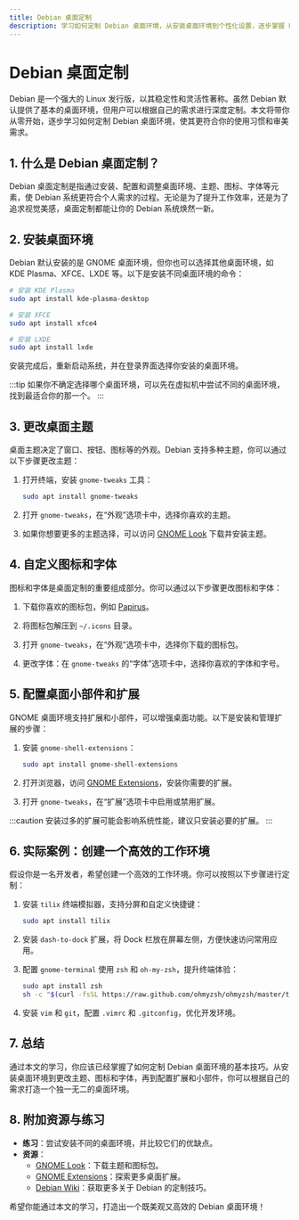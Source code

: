 ```yaml
---
title: Debian 桌面定制
description: 学习如何定制 Debian 桌面环境，从安装桌面环境到个性化设置，逐步掌握 Debian 桌面定制的技巧。
---
```


# Debian 桌面定制

Debian 是一个强大的 Linux 发行版，以其稳定性和灵活性著称。虽然 Debian 默认提供了基本的桌面环境，但用户可以根据自己的需求进行深度定制。本文将带你从零开始，逐步学习如何定制 Debian 桌面环境，使其更符合你的使用习惯和审美需求。

## 1. 什么是 Debian 桌面定制？

Debian 桌面定制是指通过安装、配置和调整桌面环境、主题、图标、字体等元素，使 Debian 系统更符合个人需求的过程。无论是为了提升工作效率，还是为了追求视觉美感，桌面定制都能让你的 Debian 系统焕然一新。

## 2. 安装桌面环境

Debian 默认安装的是 GNOME 桌面环境，但你也可以选择其他桌面环境，如 KDE Plasma、XFCE、LXDE 等。以下是安装不同桌面环境的命令：

```bash
# 安装 KDE Plasma
sudo apt install kde-plasma-desktop

# 安装 XFCE
sudo apt install xfce4

# 安装 LXDE
sudo apt install lxde
```

安装完成后，重新启动系统，并在登录界面选择你安装的桌面环境。

:::tip
如果你不确定选择哪个桌面环境，可以先在虚拟机中尝试不同的桌面环境，找到最适合你的那一个。
:::

## 3. 更改桌面主题

桌面主题决定了窗口、按钮、图标等的外观。Debian 支持多种主题，你可以通过以下步骤更改主题：

1. 打开终端，安装 `gnome-tweaks` 工具：

   ```bash
   sudo apt install gnome-tweaks
   ```

2. 打开 `gnome-tweaks`，在“外观”选项卡中，选择你喜欢的主题。

3. 如果你想要更多的主题选择，可以访问 [GNOME Look](https://www.gnome-look.org/) 下载并安装主题。

## 4. 自定义图标和字体

图标和字体是桌面定制的重要组成部分。你可以通过以下步骤更改图标和字体：

1. 下载你喜欢的图标包，例如 [Papirus](https://github.com/PapirusDevelopmentTeam/papirus-icon-theme)。

2. 将图标包解压到 `~/.icons` 目录。

3. 打开 `gnome-tweaks`，在“外观”选项卡中，选择你下载的图标包。

4. 更改字体：在 `gnome-tweaks` 的“字体”选项卡中，选择你喜欢的字体和字号。

## 5. 配置桌面小部件和扩展

GNOME 桌面环境支持扩展和小部件，可以增强桌面功能。以下是安装和管理扩展的步骤：

1. 安装 `gnome-shell-extensions`：

   ```bash
   sudo apt install gnome-shell-extensions
   ```

2. 打开浏览器，访问 [GNOME Extensions](https://extensions.gnome.org/)，安装你需要的扩展。

3. 打开 `gnome-tweaks`，在“扩展”选项卡中启用或禁用扩展。

:::caution
安装过多的扩展可能会影响系统性能，建议只安装必要的扩展。
:::

## 6. 实际案例：创建一个高效的工作环境

假设你是一名开发者，希望创建一个高效的工作环境。你可以按照以下步骤进行定制：

1. 安装 `tilix` 终端模拟器，支持分屏和自定义快捷键：

   ```bash
   sudo apt install tilix
   ```

2. 安装 `dash-to-dock` 扩展，将 Dock 栏放在屏幕左侧，方便快速访问常用应用。

3. 配置 `gnome-terminal` 使用 `zsh` 和 `oh-my-zsh`，提升终端体验：

   ```bash
   sudo apt install zsh
   sh -c "$(curl -fsSL https://raw.github.com/ohmyzsh/ohmyzsh/master/tools/install.sh)"
   ```

4. 安装 `vim` 和 `git`，配置 `.vimrc` 和 `.gitconfig`，优化开发环境。

## 7. 总结

通过本文的学习，你应该已经掌握了如何定制 Debian 桌面环境的基本技巧。从安装桌面环境到更改主题、图标和字体，再到配置扩展和小部件，你可以根据自己的需求打造一个独一无二的桌面环境。

## 8. 附加资源与练习

- **练习**：尝试安装不同的桌面环境，并比较它们的优缺点。
- **资源**：
  - [GNOME Look](https://www.gnome-look.org/)：下载主题和图标包。
  - [GNOME Extensions](https://extensions.gnome.org/)：探索更多桌面扩展。
  - [Debian Wiki](https://wiki.debian.org/)：获取更多关于 Debian 的定制技巧。

希望你能通过本文的学习，打造出一个既美观又高效的 Debian 桌面环境！